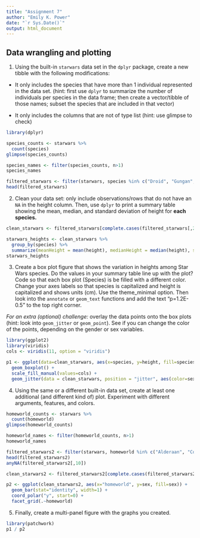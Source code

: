 ```yaml
---
title: "Assignment 7"
author: "Emily K. Power"
date: "`r Sys.Date()`"
output: html_document
---
```


## Data wrangling and plotting  

1. Using the built-in `starwars` data set in the `dplyr` package, create a new tibble with the following modifications:

  * It only includes the species that have more than 1 individual represented in the data set. (hint: first use `dplyr` to summarize the number of individuals per species in the data frame; then create a vector/tibble of those names; subset the species that are included in that vector)

  * It only includes the columns that are not of type list (hint: use glimpse to check)
```r
library(dplyr)

species_counts <- starwars %>% 
  count(species)
glimpse(species_counts)

species_names <- filter(species_counts, n>1)
species_names

filtered_starwars <- filter(starwars, species %in% c("Droid", "Gungan", "Human", "Kaminoan", "Mirialan", "Twi'lek", "Wookiee", "Zabrak"))
head(filtered_starwars)
```


2. Clean your data set: only include observations/rows that do not have an `NA` in the height column. Then, use `dplyr` to print a summary table showing the mean, median, and standard deviation of height for **each species.**
```r
clean_starwars <- filtered_starwars[complete.cases(filtered_starwars[,2]),]

starwars_heights <- clean_starwars %>%
  group_by(species) %>%
  summarize(meanHeight = mean(height), medianHeight = median(height), sdHeight = sd(height))
starwars_heights
```


3. Create a box plot figure that shows the variation in heights among Star Wars species. Do the values in your summary table line up with the plot? Code so that each box plot (Species) is be filled with a different color. Change your axes labels so that species is capitalized and height is capitalized and shows units (cm). Use the theme_minimal option. Then look into the `annotate` or `geom_text` functions and add the text “p=1.2E-0.5” to the top right corner.  

*For an extra (optional) challenge:* overlay the data points onto the box plots (hint: look into `geom_jitter` or `geom_point`). See if you can change the color of the points, depending on the gender or sex variables.

```r
library(ggplot2)
library(viridis)
cols <- viridis(11, option = "viridis")

p1 <- ggplot(data=clean_starwars, aes(x=species, y=height, fill=species)) +
  geom_boxplot() +
  scale_fill_manual(values=cols) +
  geom_jitter(data = clean_starwars, position = "jitter", aes(color=sex))
```



4. Using the same or a different built-in data set, create at least one additional (and different kind of) plot. Experiment with different arguments, features, and colors.
```r
homeworld_counts <- starwars %>% 
  count(homeworld)
glimpse(homeworld_counts)

homeworld_names <- filter(homeworld_counts, n>1)
homeworld_names

filtered_starwars2 <- filter(starwars, homeworld %in% c("Alderaan", "Corellia", "Coruscant", "Kamino", "Kashyyyk", "Mirial", "Naboo", "Ryloth", "Tatooine"))
head(filtered_starwars2)
anyNA(filtered_starwars2[,10])

clean_starwars2 <- filtered_starwars2[complete.cases(filtered_starwars2[,8]),]  # filter NAs from 'sex' column

p2 <- ggplot(clean_starwars2, aes(x="homeworld", y=sex, fill=sex)) +
  geom_bar(stat="identity", width=1) +
  coord_polar("y", start=0) +
  facet_grid(.~homeworld)
```


5. Finally, create a multi-panel figure with the graphs you created.
```r
library(patchwork)
p1 / p2
```

